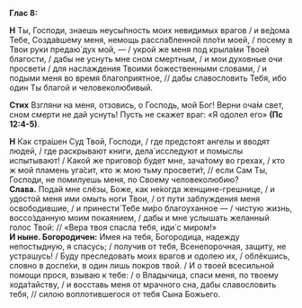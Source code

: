 **Глас 8:**

**Н** Ты, Господи, знаешь неусы́пность моих невидимых врагов / и ве́дома Тебе, Созда́вшему меня, немощь рассла́бленной пло́ти моей, / посему в Твои руки предаю́ дух мой, — / укрой же меня под крыла́ми Твоей благости, / дабы не уснуть мне сном смертным, / и мои духовные очи просвети / для наслаждения Твоими божественными словами, / и подыми меня во время благоприятное, // дабы славословить Тебя, ибо один Ты благой и человеколюбивый.

**Стих** Взгляни на меня, отзовись, о Господь, мой Бог! Верни оча́м свет, сном смерти не дай уснуть! Пусть не скажет враг: «Я одолел его» **(Пс 12:4-5)**.

**Н** Как стра́шен Суд Твой, Господи, / где предстоят ангелы и вводят людей, / где раскрывают книги, дела́ исследуют и помыслы испытывают! / Какой же пригово́р будет мне, зача́тому во грехах, / кто ж мой пламень уга́сит, кто ж мою тьму просвети́т, // если Сам Ты, Господи, не помилуешь меня, по Своему человеколюбию?  
**Слава.** Подай мне слёзы, Боже, как не́когда женщине-грешнице, / и удостой меня ими омыть ноги Твои, / от пути заблуждения меня освободившие, / и принести́ Тебе ми́ро благоуханное — / чистую жизнь, воссо́зданную моим покаянием, / дабы и мне услышать желанный голос Твой: // «Вера твоя спасла тебя, иди́ с миром!»  
**И ныне. Богородичен:** Имея на тебя, Богородица, надежду непостыдную, я спасусь; / получив от тебя, Всенепорочная, защиту, не устрашусь! / Буду преследовать моих врагов и одолею их, / облёкшись, словно в доспе́хи, в один лишь покров твой. / И о твоей всесильной помощи прося, взываю к тебе: / о Владычица, спаси меня, по твоему хода́тайству, / и восставь меня от мрачного сна, дабы славословить тебя, // силою воплотившегося от тебя Сына Божьего.
